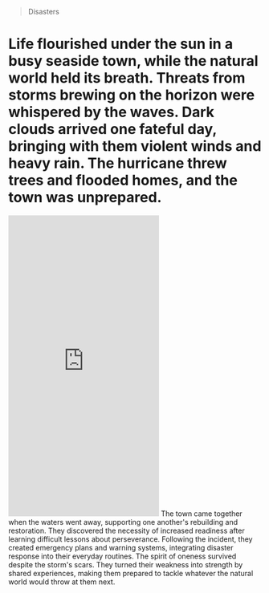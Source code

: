 
> Disasters
# Life flourished under the sun in a busy seaside town, while the natural world held its breath. Threats from storms brewing on the horizon were whispered by the waves. Dark clouds arrived one fateful day, bringing with them violent winds and heavy rain. The hurricane threw trees and flooded homes, and the town was unprepared. 
<iframe width="full" height="600" src="https://www.youtube.com/embed/k95iHmAzuzc?si=8Fo6t_snA9Az6s2d" title="YouTube video player" frameborder="0" allow="accelerometer; autoplay; clipboard-write; encrypted-media; gyroscope; picture-in-picture; web-share" referrerpolicy="strict-origin-when-cross-origin" allowfullscreen></iframe>
The town came together when the waters went away, supporting one another's rebuilding and restoration. They discovered the necessity of increased readiness after learning difficult lessons about perseverance. 
Following the incident, they created emergency plans and warning systems, integrating disaster response into their everyday routines. The spirit of oneness survived despite the storm's scars. They turned their weakness into strength by shared experiences, making them prepared to tackle whatever the natural world would throw at them next.
